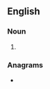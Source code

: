 ==English==

===Noun===
{{head|en|noun plural form}}

# {{plural of|solver|lang=en}}

===Anagrams===
* {{anagrams|en|Slovers}}